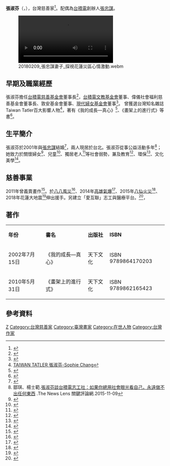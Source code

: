 {{newsrelease|time=2018-02-12T14:40:09+00:00}}
{{Infobox person
| name        = 張淑芬 <br />Sophie Chang
| image       = Sophia Chang, Morris Chang's Wife 20130703.jpg
| alt         = 
| caption     = 
| birth_name  = 
| birth_date  = {{birth year and age|1944}}
| birth_place = 
| death_date  = <!-- {{Death date and age|YYYY|MM|DD|YYYY|MM|DD}} or {{Death-date and age|Month DD, YYYY|Month DD, YYYY}} (death date then birth date) -->
| death_place = 
| nationality = {{ROC}}
| other_names = 
| known_for   = 
| occupation  = [[台積電|台積電]]慈善基金會董事長<br>[[台積電|台積電]]文教基金會董事<br>偉儀社會福利慈善基金會董事長<br>敦安基金會董事<br>現代婦女基金會董事
| 配偶    = [[吳丁凱|吳丁凱]]（前夫）<br/>[[張忠謀|張忠謀]]（2001年結婚）
| 親屬 = [[郭台銘|郭台銘]]（表弟）
| 子女    = 2女
}}
'''張淑芬'''（{{lang-en|Sophie Chang}}，{{bd|1944年||}}），台灣慈善家<ref>{{cite web|url=https://www.wealth.com.tw/home/articles/10507|title=張淑芬的公益進行式|work=財訊- 掌握趨勢 投資未來  最懂投資的財經媒體|last=林宏達|date=2017-04-29|access-date=2018-08-05|archive-date=2021-10-20|archive-url=https://web.archive.org/web/20211020223054/https://www.wealth.com.tw/home/articles/10507}}</ref>。配偶為[[台積電|台積電]]創辦人[[張忠謀|張忠謀]]。

[[File:20180209_張忠謀妻子_探視花蓮災區心情激動.webm|thumb]]

==早期及職業經歷==
張淑芬擔任[[台積電慈善基金會|台積電慈善基金會]]董事長<ref>{{cite web|url=http://www.chinatimes.com/realtimenews/20180208001925-260405|title=台積電董娘張淑芬推孝道  念經為花蓮災民祈福|last=林志成、姚志平|publisher=中時電子報|date=2018-02-08|access-date=2018-02-12|archive-date=2019-06-16|archive-url=https://web.archive.org/web/20190616233920/https://www.chinatimes.com/realtimenews/20180208001925-260405}}</ref>，[[台積電文教基金會|台積電文教基金會]]董事、偉儀社會福利慈善基金會董事長、敦安基金會董事、[[現代婦女基金會|現代婦女基金會]]董事<ref>{{cite web|url=https://bookzone.cwgv.com.tw/authors/details/916|title=張淑芬|last=|publisher=天下文化|access-date=2018-02-12|archive-date=2021-04-21|archive-url=https://web.archive.org/web/20210421011706/https://bookzone.cwgv.com.tw/authors/details/916}}</ref>。
曾獲選台灣知名雜誌Taiwan Tatler百大影響人物<ref>[https://tw.asiatatler.com/tatler-list/100list/%E5%BC%B5%E6%B7%91%E8%8A%AC TAIWAN TATLER 張淑芬-Sophie Chang<!-- Bot generated title -->]{{dead link}}</ref>，著有《我的成長—真心》<ref>{{cite web|url=https://www.gvm.com.tw/article.html?id=7653|title=我的成長－真心- 遠見雜誌|last=張淑芬|publisher=遠見2002年7月號|date=2002-07-01|access-date=2018-02-12|archive-date=2019-06-11|archive-url=https://web.archive.org/web/20190611142732/https://www.gvm.com.tw/article.html?id=7653}}</ref>、《畫架上的進行式》等書<ref>{{cite web|url=http://www.bookzone.com.tw/event/LC057/page04.asp|title=《畫架上的進行式》張淑芬的心念美學|publisher=天下文化|access-date=2018-02-12|archive-date=2019-06-10|archive-url=https://web.archive.org/web/20190610052847/http://www.bookzone.com.tw/event/LC057/page04.asp}}</ref>。

==生平簡介==
張淑芬於2001年與[[張忠謀|張忠謀]]結婚<ref>{{cite web|url=https://tw.appledaily.com/new/realtime/20171002/1215439/|title=張忠謀譜浪漫黃昏戀　古稀之年迎娶張淑芬|publisher=蘋果日報|date=2017-10-02|access-date=2018-02-12|archive-date=2018-02-12|archive-url=https://web.archive.org/web/20180212204613/https://tw.appledaily.com/new/realtime/20171002/1215439/}}</ref>，兩人現居於台北。張淑芬從事公益活動多年<ref>鄒琪、楊士範.[https://www.thenewslens.com/article/30001 張淑芬談台積電志工社：如果你總用社會眼光看自己，永遠做不出任何東西<!-- Bot generated title -->] {{Wayback|url=https://www.thenewslens.com/article/30001 |date=20190612161316 }}.The News Lens 關鍵評論網.2015-11-09</ref>；她致力於關懷婦女<ref>{{cite web|url=https://tw.news.yahoo.com/%25E5%25BC%25B5%25E6%25B7%2591%25E8%258A%25AC%25E5%25A9%25A6%25E5%25A5%25B3%25E8%25AC%259B%25E5%25BA%25A7-%25E5%25BF%2583%25E8%25AB%2587%25E6%25AC%25A3%25E8%25AB%2587-160000516.html|title=張淑芬婦女講座「心談欣談」<!-- Bot generated title -->|publisher=台灣新生報|last=張淑珠|date=2013-06-19|access-date=2018-02-12|archive-date=2019-06-12|archive-url=https://web.archive.org/web/20190612161258/https://tw.news.yahoo.com/%25E5%25BC%25B5%25E6%25B7%2591%25E8%258A%25AC%25E5%25A9%25A6%25E5%25A5%25B3%25E8%25AC%259B%25E5%25BA%25A7-%25E5%25BF%2583%25E8%25AB%2587%25E6%25AC%25A3%25E8%25AB%2587-160000516.html}}</ref>、兒童<ref>{{cite web|url=http://www.rch.org.tw/Page_Show.asp?Page_ID=606|title=張淑芬赴兒童之家 耶誕送愛心|work=財團法人新竹市私立新竹仁愛兒童之家|date=2010-12-05|access-date=2018-02-12|archive-date=2018-02-12|archive-url=https://web.archive.org/web/20180212201919/http://www.rch.org.tw/Page_Show.asp?Page_ID=606}}</ref>、獨居老人<ref>{{cite web|url=https://money.udn.com/money/story/5641/2340896|title=台積電關心獨居老人 董娘張淑芬親力親為|last=|publisher=經濟日報|access-date=2018-02-12|archive-url=https://web.archive.org/web/20180212201728/https://money.udn.com/money/story/5641/2340896|archive-date=2018-02-12|dead-url=yes}}</ref>等社會弱勢，兼及教育<ref>{{cite web|url=https://www.businesstoday.com.tw/article/category/154769/post/201801310010/%E5%BC%B5%E6%B7%91%E8%8A%AC%E4%B8%8D%E5%8F%AA%E6%8D%90%E9%8C%A2+%E6%9B%B4%E5%81%9A%E6%94%BF%E5%BA%9C%E5%81%9A%E4%B8%8D%E5%88%B0%E7%9A%84%E6%85%88%E5%96%84%E5%B7%A5%E7%A8%8B|title=張淑芬不只捐錢 更做政府做不到的慈善工程|last=林鳳琪|publisher=今周刊1102期|date=2018-02-01|access-date=2018-02-12|archive-date=2020-08-06|archive-url=https://web.archive.org/web/20200806221624/https://www.businesstoday.com.tw/article/category/154769/post/201801310010/%E5%BC%B5%E6%B7%91%E8%8A%AC%E4%B8%8D%E5%8F%AA%E6%8D%90%E9%8C%A2+%E6%9B%B4%E5%81%9A%E6%94%BF%E5%BA%9C%E5%81%9A%E4%B8%8D%E5%88%B0%E7%9A%84%E6%85%88%E5%96%84%E5%B7%A5%E7%A8%8B}}</ref>、環保<ref>{{cite web|url=http://www.chinatimes.com/newspapers/20140728000115-260207|title=張淑芬推廣綠能 就靠文字的力量|last=涂志豪|publisher=中時電子報|date=2014-07-28|access-date=2018-02-12|archive-date=2019-06-28|archive-url=https://web.archive.org/web/20190628172140/https://www.chinatimes.com/newspapers/20140728000115-260207}}</ref>、文化美學<ref>{{cite web|url=http://www.ntdtv.com.tw/b5/20100612/video/21107.html?%E8%87%BA%E7%A9%8D%E9%9B%BB%E8%91%A3%E5%BA%A7%E5%A4%AB%E4%BA%BA%E5%87%BA%E6%96%B0%E6%9B%B8+%E6%8A%8A%E6%84%9B%E5%82%B3%E5%87%BA%E5%8E%BB|title=臺積電董座夫人出新書 把愛傳出去|publisher=新唐人亞太電視台|date=2010-06-12|access-date=2018-02-12|archive-date=2019-06-13|archive-url=https://web.archive.org/web/20190613084458/http://www.ntdtv.com.tw/b5/20100612/video/21107.html?%E8%87%BA%E7%A9%8D%E9%9B%BB%E8%91%A3%E5%BA%A7%E5%A4%AB%E4%BA%BA%E5%87%BA%E6%96%B0%E6%9B%B8+%E6%8A%8A%E6%84%9B%E5%82%B3%E5%87%BA%E5%8E%BB}}</ref>。

==慈善事業==
2011年曾義賣畫作<ref>{{cite web|url=http://www.merit-times.com.tw/NewsPage2.aspx?unid=222837|title=張淑芬畫真心實願   義賣捐佛陀紀念館|work=人間福報|last=平曜|date=2011-04-10|access-date=2018-02-12|archive-date=2019-06-09|archive-url=https://web.archive.org/web/20190609113529/http://www.merit-times.com.tw/NewsPage2.aspx?unid=222837}}</ref>。於[[八八風災|八八風災]]<ref>{{cite web|url=https://news.tvbs.com.tw/politics/80588|title=給釣竿！台積電園遊會　助災民謀生|last=侯力元|work=TVBS|date=2010-01-26|access-date=2018-02-12|archive-date=2019-06-10|archive-url=https://web.archive.org/web/20190610034801/https://news.tvbs.com.tw/politics/80588}}</ref>、2014年[[高雄氣爆|高雄氣爆]]<ref>{{cite web|url=https://tw.appledaily.com/finance/daily/20140810/36012645|title=高雄氣爆 台積員工捲起袖子實地救災 年輕工程師發想 啟動公益平台|last=蕭文康|publisher=蘋果日報|date=2014-08-10|access-date=2018-02-12|archive-date=2018-08-16|archive-url=https://web.archive.org/web/20180816090326/https://tw.appledaily.com/finance/daily/20140810/36012645}}</ref>、2015年[[八仙火災|八仙火災]]<ref>{{cite web|url=http://news.ltn.com.tw/news/society/breakingnews/1364791|title=想得更遠！台積電捐壓力衣 每人2套|publisher=自由時報電子報|date=2015-06-30|access-date=2018-02-12|archive-date=2021-05-25|archive-url=https://web.archive.org/web/20210525051631/https://news.ltn.com.tw/news/society/breakingnews/1364791}}</ref>、2018年花蓮大地震<ref>{{cite web|url=https://news.ftv.com.tw/AMP/News_Amp.aspx?id=2018209S06M1|title=心繫災區！張忠謀妻子張淑芬花蓮勘災|work=民視新聞|date=2018-02-09|access-date=2018-03-20|archive-date=2018-08-05|archive-url=https://web.archive.org/web/20180805233654/https://news.ftv.com.tw/AMP/News_Amp.aspx?id=2018209S06M1}}</ref>伸出援手。另建立「愛互聯」志工與醫療平台。<ref>{{cite web|url=http://www.chinatimes.com/newspapers/20170315000048-260202|title=張淑芬 廣招愛互聯志工 助偏鄉獨居老人|last=蘇嘉維|publisher=中時電子報|date=2017-03-15|access-date=2018-02-12|archive-date=2019-06-29|archive-url=https://web.archive.org/web/20190629020559/https://www.chinatimes.com/newspapers/20170315000048-260202}}</ref>，

== 著作 ==
{|class="wikitable"
|- align=center
|'''年份'''||'''書名'''||'''出版社'''||'''ISBN'''
|-
| 2002年7月15日||《我的成長—真心》||天下文化||ISBN 9789864170203
|-
| 2010年5月31日||《畫架上的進行式》||天下文化||ISBN 9789862165423
|}

==參考資料==
{{reflist|2}}

{{DEFAULTSORT:Zhang張}}
[[Category:張姓|Z]]
[[Category:台灣慈善家|Category:台灣慈善家]]
[[Category:臺灣畫家|Category:臺灣畫家]]
[[Category:在世人物|Category:在世人物]]
[[Category:台灣作家|Category:台灣作家]]